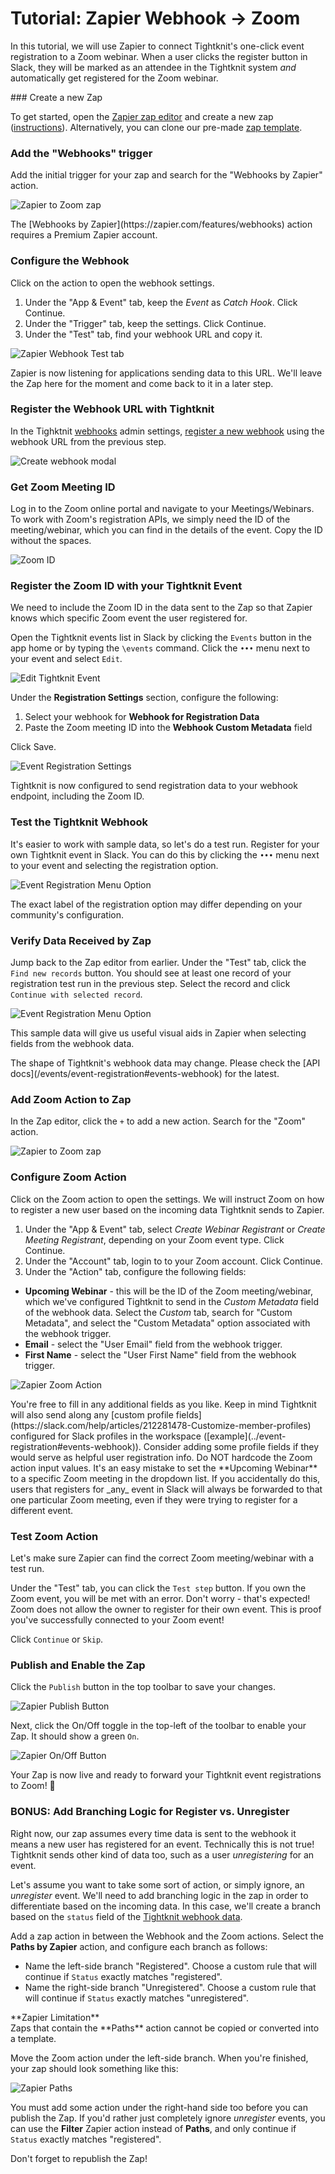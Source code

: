 
# Tutorial: Zapier Webhook → Zoom

In this tutorial, we will use Zapier to connect Tightknit's one-click event registration to a Zoom webinar. When a user clicks the register button in Slack, they will be marked as an attendee in the Tightknit system _and_ automatically get registered for the Zoom webinar.

<Steps>
### Create a new Zap

To get started, open the [Zapier zap editor](https://zapier.com/app/zaps) and create a new zap ([instructions](https://help.zapier.com/hc/en-us/articles/8496309697421-Create-Zaps)). Alternatively, you can clone our pre-made [zap template](https://zapier.com/shared/tightknit-events-webhook-zoom-webinar/b57cd610b355ef5d83e8299cd9b1f487b5d25481).

### Add the "Webhooks" trigger

Add the initial trigger for your zap and search for the "Webhooks by Zapier" action.

![Zapier to Zoom zap](/events/tutorials/zapier-webhooks-action.png)

<Callout type="info">
  The [Webhooks by Zapier](https://zapier.com/features/webhooks) action requires
  a Premium Zapier account.
</Callout>

### Configure the Webhook

Click on the action to open the webhook settings.

1. Under the "App & Event" tab, keep the _Event_ as _Catch Hook_. Click Continue.
1. Under the "Trigger" tab, keep the settings. Click Continue.
1. Under the "Test" tab, find your webhook URL and copy it.

![Zapier Webhook Test tab](/events/tutorials/zapier-webhook-test-tab.png)

Zapier is now listening for applications sending data to this URL. We'll leave the Zap here for the moment and come back to it in a later step.

### Register the Webhook URL with Tightknit

In the Tighktnit [webhooks](/integrations/webhooks) admin settings, [register a new webhook](/integrations/webhooks#register-a-new-webhook) using the webhook URL from the previous step.

![Create webhook modal](/integrations/webhooks/create-webhook-modal.png)

### Get Zoom Meeting ID

Log in to the Zoom online portal and navigate to your Meetings/Webinars. To work with Zoom's registration APIs, we simply need the ID of the meeting/webinar, which you can find in the details of the event. Copy the ID without the spaces.

![Zoom ID](/events/tutorials/zoom-id.png)

### Register the Zoom ID with your Tightknit Event

We need to include the Zoom ID in the data sent to the Zap so that Zapier knows which specific Zoom event the user registered for.

Open the Tightknit events list in Slack by clicking the `Events` button in the app home or by typing the `\events` command. Click the `•••` menu next to your event and select `Edit`.

![Edit Tightknit Event](/events/tutorials/edit-event-menu.png)

Under the **Registration Settings** section, configure the following:

1. Select your webhook for **Webhook for Registration Data**
2. Paste the Zoom meeting ID into the **Webhook Custom Metadata** field

Click Save.

![Event Registration Settings](/events/tutorials/one-click-event-registration-settings.png)

Tightknit is now configured to send registration data to your webhook endpoint, including the Zoom ID.

### Test the Tightknit Webhook

It's easier to work with sample data, so let's do a test run. Register for your own Tightknit event in Slack. You can do this by clicking the `•••` menu next to your event and selecting the registration option.

![Event Registration Menu Option](/events/tutorials/registration-menu-option.png)

<Callout type="info">
  The exact label of the registration option may differ depending on your
  community's configuration.
</Callout>

### Verify Data Received by Zap

Jump back to the Zap editor from earlier. Under the "Test" tab, click the `Find new records` button. You should see at least one record of your registration test run in the previous step. Select the record and click `Continue with selected record`.

![Event Registration Menu Option](/events/tutorials/zapier-test-data.png)

This sample data will give us useful visual aids in Zapier when selecting fields from the webhook data.

<Callout>
  The shape of Tightknit's webhook data may change. Please check the [API
  docs](/events/event-registration#events-webhook) for the latest.
</Callout>

### Add Zoom Action to Zap

In the Zap editor, click the `+` to add a new action. Search for the "Zoom" action.

![Zapier to Zoom zap](/events/tutorials/zapier-to-zoom.png)

### Configure Zoom Action

Click on the Zoom action to open the settings. We will instruct Zoom on how to register a new user based on the incoming data Tightknit sends to Zapier.

1. Under the "App & Event" tab, select _Create Webinar Registrant_ or _Create Meeting Registrant_, depending on your Zoom event type. Click Continue.
1. Under the "Account" tab, login to to your Zoom account. Click Continue.
1. Under the "Action" tab, configure the following fields:

- **Upcoming Webinar** - this will be the ID of the Zoom meeting/webinar, which we've configured Tightknit to send in the _Custom Metadata_ field of the webhook data. Select the _Custom_ tab, search for "Custom Metadata", and select the "Custom Metadata" option associated with the webhook trigger.
- **Email** - select the "User Email" field from the webhook trigger.
- **First Name** - select the "User First Name" field from the webhook trigger.

![Zapier Zoom Action](/events/tutorials/zapier-zoom-action.png)

<Callout type="info">
  You're free to fill in any additional fields as you like. Keep in mind
  Tightknit will also send along any [custom profile
  fields](https://slack.com/help/articles/212281478-Customize-member-profiles)
  configured for Slack profiles in the workspace
  ([example](../event-registration#events-webhook)). Consider adding some
  profile fields if they would serve as helpful user registration info.
</Callout>

<Callout type="warning">
  Do NOT hardcode the Zoom action input values. It's an easy mistake to set the
  **Upcoming Webinar** to a specific Zoom meeting in the dropdown list. If you
  accidentally do this, users that registers for _any_ event in Slack will
  always be forwarded to that one particular Zoom meeting, even if they were
  trying to register for a different event.
</Callout>

### Test Zoom Action

Let's make sure Zapier can find the correct Zoom meeting/webinar with a test run.

Under the "Test" tab, you can click the `Test step` button. If you own the Zoom event, you will be met with an error. Don't worry - that's expected! Zoom does not allow the owner to register for their own event. This is proof you've successfully connected to your Zoom event!

Click `Continue` or `Skip`.

### Publish and Enable the Zap

Click the `Publish` button in the top toolbar to save your changes.

![Zapier Publish Button](/events/tutorials/zapier-publish-button.png)

Next, click the On/Off toggle in the top-left of the toolbar to enable your Zap. It should show a green `On`.

![Zapier On/Off Button](/events/tutorials/zapier-on-off-button.png)

Your Zap is now live and ready to forward your Tightknit event registrations to Zoom! 🎉

### BONUS: Add Branching Logic for Register vs. Unregister

Right now, our zap assumes every time data is sent to the webhook it means a new user has registered for an event. Technically this is not true! Tightknit sends other kind of data too, such as a user _unregistering_ for an event.

Let's assume you want to take some sort of action, or simply ignore, an _unregister_ event. We'll need to add branching logic in the zap in order to differentiate based on the incoming data. In this case, we'll create a branch based on the `status` field of the [Tightknit webhook data](../event-registration#events-webhook).

Add a zap action in between the Webhook and the Zoom actions. Select the **Paths by Zapier** action, and configure each branch as follows:

- Name the left-side branch "Registered". Choose a custom rule that will continue if `Status` exactly matches "registered".
- Name the right-side branch "Unregistered". Choose a custom rule that will continue if `Status` exactly matches "unregistered".

<Callout>
  **Zapier Limitation** <br />
  Zaps that contain the **Paths** action cannot be copied or converted into a template.
</Callout>

Move the Zoom action under the left-side branch. When you're finished, your zap should look something like this:

![Zapier Paths](/events/tutorials/zapier-paths.png)

You must add some action under the right-hand side too before you can publish the Zap. If you'd rather just completely ignore _unregister_ events, you can use the **Filter** Zapier action instead of **Paths**, and only continue if `Status` exactly matches "registered".

<Callout type="info">Don't forget to republish the Zap!</Callout>

</Steps>
